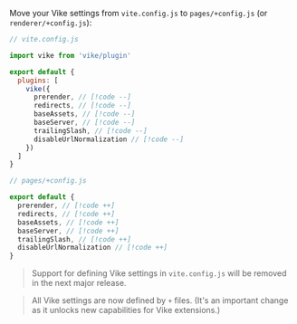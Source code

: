 
Move your Vike settings from `vite.config.js` to `pages/+config.js` (or `renderer/+config.js`):

```js
// vite.config.js

import vike from 'vike/plugin'

export default {
  plugins: [
    vike({
      prerender, // [!code --]
      redirects, // [!code --]
      baseAssets, // [!code --]
      baseServer, // [!code --]
      trailingSlash, // [!code --]
      disableUrlNormalization // [!code --]
    })
  ]
}
```

```js
// pages/+config.js

export default {
  prerender, // [!code ++]
  redirects, // [!code ++]
  baseAssets, // [!code ++]
  baseServer, // [!code ++]
  trailingSlash, // [!code ++]
  disableUrlNormalization // [!code ++]
}
```

> Support for defining Vike settings in `vite.config.js` will be removed in the next major release.

> All Vike settings are now defined by `+` files. (It's an important change as it unlocks new capabilities for Vike extensions.)
